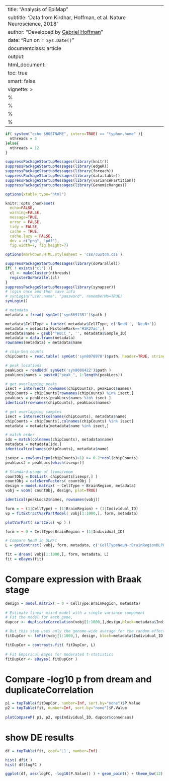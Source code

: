 
---
title: "Analysis of EpiMap"
subtitle: 'Data from Kirdhar, Hoffman, et al. Nature Neuroscience, 2018'
author: "Developed by [Gabriel Hoffman](http://gabrielhoffman.github.io/)"
date: "Run on `r Sys.Date()`"
documentclass: article
output: 
  html_document:
  toc: true
  smart: false
vignette: >
  %\VignetteIndexEntry{Apply dream to ChIP-seq}
  %\VignetteEngine{knitr::rmarkdown}
  %\VignetteEncoding{UTF-8}
  %\usepackage[utf8]{inputenc}
---

<!--- 
# run analysis
# cd /hpc/users/hoffmg01/work/dev_dream/dream_analysis
rmarkdown::render("src/EpiMap.Rmd", output_dir='./', intermediates_dir='./')
--->


```r

if( system("echo $HOSTNAME", intern=TRUE) == "typhon.home" ){
  nthreads = 3
}else{
  nthreads = 12
}
```


```r
suppressPackageStartupMessages(library(knitr))
suppressPackageStartupMessages(library(edgeR))
suppressPackageStartupMessages(library(foreach))
suppressPackageStartupMessages(library(data.table))
suppressPackageStartupMessages(library(variancePartition)) 
suppressPackageStartupMessages(library(GenomicRanges)) 

options(xtable.type="html")

knitr::opts_chunk$set(
  echo=FALSE,
  warning=FALSE,
  message=TRUE,
  error = FALSE,
  tidy = FALSE,
  cache = TRUE,
  cache.lazy = FALSE,
  dev = c("png", "pdf"), 
  fig.width=7, fig.height=7)

options(markdown.HTML.stylesheet = 'css/custom.css')
```

```r
suppressPackageStartupMessages(library(doParallel))
if( ! exists("cl") ){
  cl <- makeCluster(nthreads)
  registerDoParallel(cl)
}
suppressPackageStartupMessages(library(synapser))
# login once and then save info
# synLogin("user.name", "password", rememberMe=TRUE)
synLogin() 
```

```r
# metadata
metadata = fread( synGet('syn5691351')$path )

metadata$CellType = factor( metadata$CellType, c('NeuN-', 'NeuN+'))
metadata = metadata[HistoneMark=='H3K27ac',]
metadata$name = gsub("^HBCC_", '', metadata$Sample_ID)
metadata = data.frame(metadata)
rownames(metadata) = metadata$name 

# chip-Seq counts
chipCounts = read.table( synGet('syn8078978')$path, header=TRUE, stringsAsFactors=FALSE, sep=',', row.names=1)

# peak locations
peakLocs = readBed( synGet('syn8080422')$path )
peakLocs$names = paste0("peak_", 1:length(peakLocs))

# get overlapping peaks
isect = intersect( rownames(chipCounts), peakLocs$names)
chipCounts = chipCounts[rownames(chipCounts) %in% isect,]
peakLocs = peakLocs[peakLocs$names %in% isect ]
identical(rownames(chipCounts), peakLocs$names)

# get overlapping samples
isect = intersect(colnames(chipCounts), metadata$name)
chipCounts = chipCounts[,colnames(chipCounts) %in% isect]
metadata = metadata[metadata$name %in% isect,]

# match order
idx = match(colnames(chipCounts), metadata$name)
metadata = metadata[idx,]
identical(colnames(chipCounts), metadata$name)
```

```r
isexpr = rowSums(cpm(chipCounts)>1) >= 0.2*ncol(chipCounts)
peakLocs2 = peakLocs[which(isexpr)]

# Standard usage of limma/voom
countObj = DGEList( chipCounts[isexpr,] )
countObj = calcNormFactors( countObj )
design = model.matrix( ~ CellType + BrainRegion, metadata)
vobj = voom( countObj, design, plot=TRUE)

identical(peakLocs2$names, rownames(vobj))
```


```r
form = ~ (1|CellType) + (1|BrainRegion) + (1|Individual_ID)
vp = fitExtractVarPartModel( vobj[1:1000,], form, metadata)
```

```r
plotVarPart( sortCols( vp ) )      
```


```r
form = ~ 0 + CellType:BrainRegion + (1|Individual_ID)

# Compare NeuN in DLPFC
L = getContrast( vobj, form, metadata, c('CellTypeNeuN-:BrainRegionDLPFC', 'CellTypeNeuN+:BrainRegionDLPFC'))
```
```r
fit = dream( vobj[1:1000,], form, metadata, L)
fit = eBayes(fit)   
```




# Compare expression with Braak stage
```r
design = model.matrix( ~ 0 + CellType:BrainRegion, metadata)
 
# Estimate linear mixed model with a single variance component
# Fit the model for each gene, 
dupcor <- duplicateCorrelation(vobj[1:1000,],design,block=metadata$Individual_ID)

# But this step uses only the genome-wide average for the random effect
fitDupCor <- lmFit(vobj[1:1000,], design, block=metadata$Individual_ID, correlation=dupcor$consensus)

fitDupCor = contrasts.fit( fitDupCor, L)
 
# Fit Empirical Bayes for moderated t-statistics
fitDupCor <- eBayes( fitDupCor )
```


# Compare -log10 p from dream and duplicateCorrelation
```r
p1 = topTable(fitDupCor, number=Inf, sort.by="none")$P.Value
p2 = topTable(fit, number=Inf, sort.by="none")$P.Value
      
plotCompareP( p1, p2, vp$Individual_ID, dupcor$consensus)
```


# show DE results
```r
df = topTable(fit, coef='L1', number=Inf)

hist( df$t ) 
hist( df$logFC )

ggplot(df, aes(logFC, -log10(P.Value)) ) + geom_point() + theme_bw(12)
```
